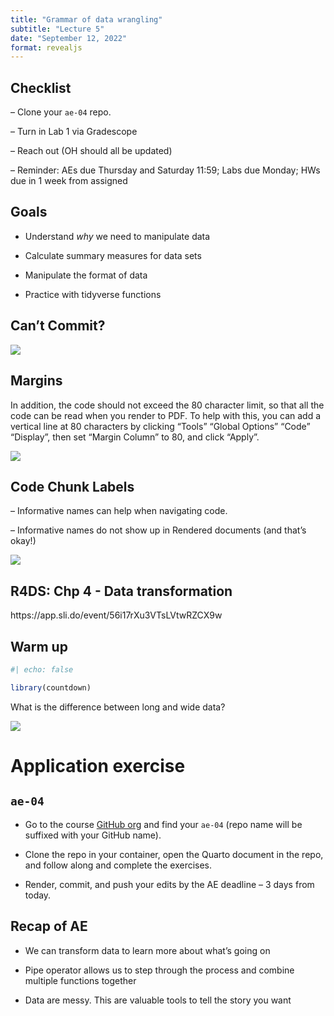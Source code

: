 ```yaml
---
title: "Grammar of data wrangling"
subtitle: "Lecture 5"
date: "September 12, 2022"
format: revealjs
---
```




## Checklist 

--   Clone your `ae-04` repo.

--   Turn in Lab 1 via Gradescope 

--   Reach out (OH should all be updated)

--   Reminder: AEs due Thursday and Saturday 11:59; Labs due Monday; HWs due in 1 week from assigned

## Goals 

-   Understand *why* we need to manipulate data

-   Calculate summary measures for data sets 

-   Manipulate the format of data 

-   Practice with tidyverse functions



## Can't Commit? 

![](images/05-data-wrangling/projectpush.png){fig-align="center"}

## Margins 

In addition, the code should not exceed the 80 character limit, so that all the code can be read when you render to PDF. To help with this, you can add a vertical line at 80 characters by clicking “Tools”  “Global Options”  “Code”  “Display”, then set “Margin Column” to 80, and click “Apply”.

![](images/05-data-wrangling/marginline.png){fig-align="center"}

## Code Chunk Labels 

-- Informative names can help when navigating code. 

-- Informative names do not show up in Rendered documents (and that's okay!)

![](images/05-data-wrangling/codechunklabel.png){fig-align="center"}


## R4DS: Chp 4 - Data transformation

https://app.sli.do/event/56i17rXu3VTsLVtwRZCX9w

## Warm up

```r
#| echo: false

library(countdown)
```

What is the difference between long and wide data? 

![](images/05-data-wrangling/widelong.png){fig-align="center"}



# Application exercise

## `ae-04`


-   Go to the course [GitHub org](https://github.com/sta199-f22-1) and find your `ae-04` (repo name will be suffixed with your GitHub name).

-   Clone the repo in your container, open the Quarto document in the repo, and follow along and complete the exercises.

-   Render, commit, and push your edits by the AE deadline -- 3 days from today.


## Recap of AE {.smaller}

-   We can transform data to learn more about what's going on

-   Pipe operator allows us to step through the process and combine multiple functions together 

-   Data are messy. This are valuable tools to tell the story you want
